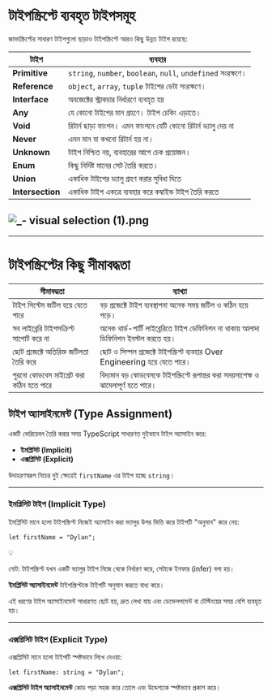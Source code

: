 # টাইপস্ক্রিপ্টে ব্যবহৃত টাইপসমূহ

জাভাস্ক্রিপ্টের সাধারণ টাইপগুলো ছাড়াও টাইপস্ক্রিপ্টে আরও কিছু উন্নত টাইপ রয়েছে:




| টাইপ | ব্যবহার |
| --- | --- |
| **Primitive** | `string`, `number`, `boolean`, `null`, `undefined` সংরক্ষণে। |
| **Reference** | `object`, `array`, `tuple` টাইপের ডেটা সংরক্ষণে। |
| **Interface** | অবজেক্টের স্ট্রাকচার নির্ধারণে ব্যবহৃত হয় |
| **Any** | যে কোনো টাইপের মান গ্রহণে। টাইপ চেকিং এড়াতে। |
| **Void** | রিটার্ন ছাড়া ফাংশন। এমন ফাংশনে যেটি কোনো রিটার্ন ভ্যালু দেয় না |
| **Never** | এমন মান যা কখনো রিটার্ন হয় না। |
| **Unknown** | টাইপ নিশ্চিত নয়, ব্যবহারের আগে চেক প্রয়োজন। |
| **Enum** | কিছু নির্দিষ্ট মানের সেট তৈরি করতে। |
| **Union** | একাধিক টাইপের ভ্যালু গ্রহণ করার সুবিধা দিতে |
| **Intersection** | একাধিক টাইপ একত্রে ব্যবহার করে কম্বাইন্ড টাইপ তৈরি করতে |


## ![_- visual selection (1).png](../../../../public/images/TypeScript/TypeScript_type.png)

---

# টাইপস্ক্রিপ্টের কিছু সীমাবদ্ধতা

| সীমাবদ্ধতা                               | ব্যাখ্যা                                                                            |
| ---------------------------------------- | ----------------------------------------------------------------------------------- |
| টাইপ সিস্টেম জটিল হয়ে যেতে পারে          | বড় প্রজেক্টে টাইপ ব্যবস্থাপনা অনেক সময় জটিল ও কঠিন হয়ে পড়ে।                         |
| সব লাইব্রেরি টাইপসক্রিপ্ট সাপোর্ট করে না | অনেক থার্ড-পার্টি লাইব্রেরিতে টাইপ ডেফিনিশন না থাকায় আলাদা ডিফিনিশন ইনস্টল করতে হয়। |
| ছোট প্রজেক্টে অতিরিক্ত জটিলতা তৈরি করে   | ছোট ও সিম্পল প্রজেক্টে টাইপস্ক্রিপ্ট ব্যবহার Over Engineering হয়ে যেতে পারে।        |
| পুরনো কোডবেস মাইগ্রেট করা কঠিন হতে পারে  | বিদ্যমান বড় কোডবেসকে টাইপস্ক্রিপ্টে রূপান্তর করা সময়সাপেক্ষ ও ঝামেলাপূর্ণ হতে পারে। |

## টাইপ অ্যাসাইনমেন্ট (Type Assignment)

একটি ভেরিয়েবল তৈরি করার সময় TypeScript সাধারণত দুইভাবে টাইপ অ্যাসাইন করে:

- **ইমপ্লিসিট (Implicit)**
- **এক্সপ্লিসিট (Explicit)**

উদাহরণস্বরূপ নিচের দুই ক্ষেত্রেই `firstName` এর টাইপ হচ্ছে `string`।

---

### ইমপ্লিসিট টাইপ (Implicit Type)

ইমপ্লিসিট মানে হলো টাইপস্ক্রিপ্ট নিজেই অ্যাসাইন করা ভ্যালুর উপর ভিত্তি করে টাইপটি "অনুমান" করে নেয়:

```tsx
let firstName = "Dylan";
```

<aside>
💡

নোট: টাইপস্ক্রিপ্ট যখন একটি ভ্যালুর টাইপ নিজে থেকে নির্ধারণ করে, সেটাকে ইনফার (infer) বলা হয়।

</aside>

**ইমপ্লিসিট অ্যাসাইনমেন্ট** টাইপস্ক্রিপ্টকে টাইপটি অনুমান করতে বাধ্য করে।

এই ধরণের টাইপ অ্যাসাইনমেন্ট সাধারণত ছোট হয়, দ্রুত লেখা যায় এবং ডেভেলপমেন্ট বা টেস্টিংয়ের সময় বেশি ব্যবহৃত হয়।

---

### এক্সপ্লিসিট টাইপ (Explicit Type)

এক্সপ্লিসিট মানে হলো টাইপটি স্পষ্টভাবে লিখে দেওয়া:

```tsx
let firstName: string = "Dylan";
```

**এক্সপ্লিসিট টাইপ অ্যাসাইনমেন্ট** কোড পড়া সহজ করে তোলে এবং উদ্দেশ্যকে স্পষ্টভাবে প্রকাশ করে।
